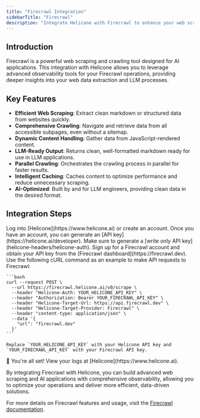 ```yaml
---
title: "Firecrawl Integration"
sidebarTitle: "Firecrawl"
description: "Integrate Helicone with Firecrawl to enhance your web scraping and AI applications with comprehensive observability and analytics."
---
```


## Introduction

Firecrawl is a powerful web scraping and crawling tool designed for AI applications. This integration with Helicone allows you to leverage advanced observability tools for your Firecrawl operations, providing deeper insights into your web data extraction and LLM processes.

## Key Features

- **Efficient Web Scraping**: Extract clean markdown or structured data from websites quickly.
- **Comprehensive Crawling**: Navigate and retrieve data from all accessible subpages, even without a sitemap.
- **Dynamic Content Handling**: Gather data from JavaScript-rendered content.
- **LLM-Ready Output**: Returns clean, well-formatted markdown ready for use in LLM applications.
- **Parallel Crawling**: Orchestrates the crawling process in parallel for faster results.
- **Intelligent Caching**: Caches content to optimize performance and reduce unnecessary scraping.
- **AI-Optimized**: Built by and for LLM engineers, providing clean data in the desired format.

## Integration Steps

<Steps>
  <Step title="Create a Helicone account + Generate an API Key">
    Log into [Helicone](https://www.helicone.ai) or create an account. Once you have an account, you
    can generate an [API key](https://helicone.ai/developer).
    <Note>
      Make sure to generate a [write only API key](helicone-headers/helicone-auth).
    </Note>
  </Step>
  <Step title="Obtain Firecrawl API Key">
    Sign up for a Firecrawl account and obtain your API key from the [Firecrawl dashboard](https://firecrawl.dev).
  </Step>
  <Step title="Make API Requests with Helicone Integration">
    Use the following cURL command as an example to make API requests to Firecrawl:

    ```bash
    curl --request POST \
      --url https://firecrawl.helicone.ai/v0/scrape \
      --header "Helicone-Auth: YOUR_HELICONE_API_KEY" \
      --header "Authorization: Bearer YOUR_FIRECRAWL_API_KEY" \
      --header "Helicone-Target-Url: https://api.firecrawl.dev" \
      --header "Helicone-Target-Provider: Firecrawl" \
      --header "content-type: application/json" \
      --data '{
        "url": "firecrawl.dev"
      }'
    ```

    Replace `YOUR_HELICONE_API_KEY` with your Helicone API key and `YOUR_FIRECRAWL_API_KEY` with your Firecrawl API key.
  </Step>
  <Step title="View Your Logs">
    🎉 You're all set! View your logs at [Helicone](https://www.helicone.ai).
  </Step>
</Steps>

By integrating Firecrawl with Helicone, you can build advanced web scraping and AI applications with comprehensive observability, allowing you to optimize your operations and deliver more efficient, data-driven solutions.

For more details on Firecrawl features and usage, visit the [Firecrawl documentation](https://docs.firecrawl.dev/).